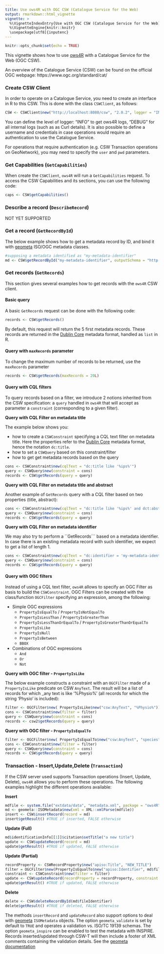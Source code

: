 ---
title: Use ows4R with OGC CSW (Catalogue Service for the Web)
output: rmarkdown::html_vignette
vignette: >
  %\VignetteIndexEntry{Use with OGC CSW (Catalogue Service for the Web)}
  %\VignetteEngine{knitr::knitr}
  \usepackage[utf8]{inputenc}
---

```{r setup, include=FALSE}
knitr::opts_chunk$set(echo = TRUE)
```

This vignette shows how to use [ows4R](https://github.com/eblondel/ows4R) with a Catalogue Service for the Web (OGC CSW).

An overview of the Catalogue Service (CSW) can be found on the official OGC webpage: https://www.ogc.org/standard/cat/

<a name="csw-client"/>

### Create CSW Client

In order to operate on a Catalogue Service, you need to create an interface in R to this CSW. This is done with the class ``CSWClient``, as follows:

```R
CSW <- CSWClient$new("http://localhost:8080/csw", "2.0.2", logger = "INFO")
```

You can define the level of logger: "INFO" to get ows4R logs, "DEBUG" for all internal logs (such as as Curl details).
It is also possible to define a username and credentials in case operations would require an authentication to use the Catalogue Service.

For operations that require authentication (e.g. CSW Transaction operations on GeoNetwork), you may need to specify the ``user`` and ``pwd`` parameters.

### Get Capabilities (``GetCapabilities``)

When create the ``CSWClient``, ``ows4R`` will run a ``GetCapabilities`` request. To access the CSW Capabilities and its sections, you can use the following code:

```R
caps <- CSW$getCapabilities()
```

### Describe a record (``DescribeRecord``)

NOT YET SUPPORTED

### Get a record (``GetRecordById``)

The below example shows how to get a metadata record by ID, and bind it with [geometa](https://github.com/eblondel/geometa) ISO/OGC metadata classes.

```R
#supposing a metadata identified as "my-metadata-identifier"
md <- CSW$getRecordById("my-metadata-identifier", outputSchema = "http://www.isotc211.org/2005/gmd")
```

### Get records (``GetRecords``)

This section gives several examples how to get records with the ``ows4R`` CSW client.

#### Basic query

A basic ``GetRecords`` request can be done with the following code:

```R
records <- CSW$getRecords()
```

By default, this request will return the 5 first metadata records. These records are returned in the [Dublin Core](http://dublincore.org/) metadata format, handled as ``list`` in R.

#### Query with ``maxRecords`` parameter

To change the maximum number of records to be returned, use the ``maxRecords`` parameter

```R
records <- CSW$getRecords(maxRecords = 20L)
```

#### Query with CQL filters

To query records based on a filter, we introduce 2 notions inherited from the CSW specification: a ``query`` handled in ``ows4R`` that will accept as parameter a ``constraint`` (corresponding to a given filter).

**Query with CQL Filter on metadata title**

The example below shows you:

* how to create a ``CSWConstraint`` specifying a CQL text filter on metadata title. Here the properties refer to the [Dublin Core](http://dublincore.org/) metadata format, hence the notation ``dc:title``.
* how to set a ``CSWQuery`` based on this constraint/filter
* how to get get metadata records based on the query

```R
cons <- CSWConstraint$new(cqlText = "dc:title like '%ips%'")
query <- CSWQuery$new(constraint = cons)
records <- CSW$getRecords(query = query)
```

**Query with CQL Filter on metadata title and abstract**

Another example of ``GetRecords`` query with a CQL filter based on two properties (title, abstract):

```R
cons <- CSWConstraint$new(cqlText = "dc:title like '%ips%' and dct:abstract like '%pharetra%'")
query <- CSWQuery$new(constraint = cons)
records <- CSW$getRecords(query = query)
```

**Query with CQL Filter on metadata identifier**

We may also try to perform a ``GetRecords``` based on a metadata identifier. In case there is an existing metadata record with such identifier, we expect to get a list of length 1.

```R
cons <- CSWConstraint$new(cqlText = "dc:identifier = 'my-metadata-identifier'")
query <- CSWQuery$new(constraint = cons)
records <- CSW$getRecords(query = query)
```

<a name="csw-getrecords-ogcfilters"/>

#### Query with OGC filters

Instead of using a CQL text filter, ``ows4R`` allows to specify an OGC Filter as basis to build the ``CSWConstraint``. OGC Filters can be created with the class/function ``OGCFilter`` specifying an expression, among the following:

* Simple OGC expressions
    * ``PropertyIsEqualTo`` / ``PropertyIsNotEqualTo``
    * ``PropertyIsLessThan`` / ``PropertyIsGreaterThan``
    * ``PropertyIsLessThanOrEqualTo`` / ``PropertyIsGreaterThanOrEqualTo``
    * ``PropertyIsLike``
    * ``PropertyIsNull``
    * ``PropertyIsBetween``
    * ``BBOX``
* Combinations of OGC expressions
    * ``And``
    * ``Or``
    * ``Not``

**Query with OGC filter - ``PropertyIsLike``**

The below example constructs a constraint with an ``OGCFilter`` made of a ``PropertyIsLike`` predicate on CSW ``AnyText``. The result will be a list of records for which _any text is like '%Physio%' (all records for which the string 'Physio' is included):

```R
filter <- OGCFilter$new( PropertyIsLike$new("csw:AnyText", "%Physio%"))
cons <- CSWConstraint$new(filter = filter)
query <- CSWQuery$new(constraint = cons)
records <- csw2$getRecords(query = query)
```

**Query with OGC filter - ``PropertyIsEqualTo``**

```R
filter <- OGCFilter$new( PropertyIsEqualTo$new("csw:AnyText", "species"))
cons <- CSWConstraint$new(filter = filter)
query <- CSWQuery$new(constraint = cons)
records <- CSW$getRecords(query = query)
```

### Transaction - Insert,Update,Delete (``Transaction``)

If the CSW server used supports Transaction operations (Insert, Update, Delete), ``ows4R`` allows you to perform these operations. The following examples highlight the different operations available:

**Insert**

```R
mdfile <- system.file("extdata/data", "metadata.xml", package = "ows4R")
md <- geometa::ISOMetadata$new(xml = XML::xmlParse(mdfile))
insert <- CSW$insertRecord(record = md)
insert$getResult() #TRUE if inserted, FALSE otherwise
```

**Update (Full)**

```R
md$identificationInfo[[1]]$citation$setTitle("a new title")
update <- CSW$updateRecord(record = md)
update$getResult() #TRUE if updated, FALSE otherwise
```

**Update (Partial)**

```R
recordProperty <- CSWRecordProperty$new("apiso:Title", "NEW_TITLE")
filter = OGCFilter$new(PropertyIsEqualTo$new("apiso:Identifier", md$fileIdentifier))
constraint <- CSWConstraint$new(filter = filter)
update <- CSW$updateRecord(recordProperty = recordProperty, constraint = constraint)
update$getResult() #TRUE if updated, FALSE otherwise
```

**Delete**

```R
delete <- CSW$deleteRecordById(md$fileIdentifier)
delete$getResult() #TRUE if deleted, FALSE otherwise
```

The methods ``insertRecord`` and ``updateRecord`` also support options to deal with [geometa](https://github.com/eblondel/geometa) ``ISOMetadata`` objects. The option ``geometa_validate`` is set by default to ``TRUE`` and operates a validation vs. ISO/TC 19139 schemas. The option ``geometa_inspire`` can be enabled to test the metadata with INSPIRE. Records inserted/updated through CSW-T will then include a footer of XML comments containing the validation details. See the [geometa documentation](https://github.com/eblondel/geometa/wiki#423-validate-iso-19139-xml-metadata-documents)